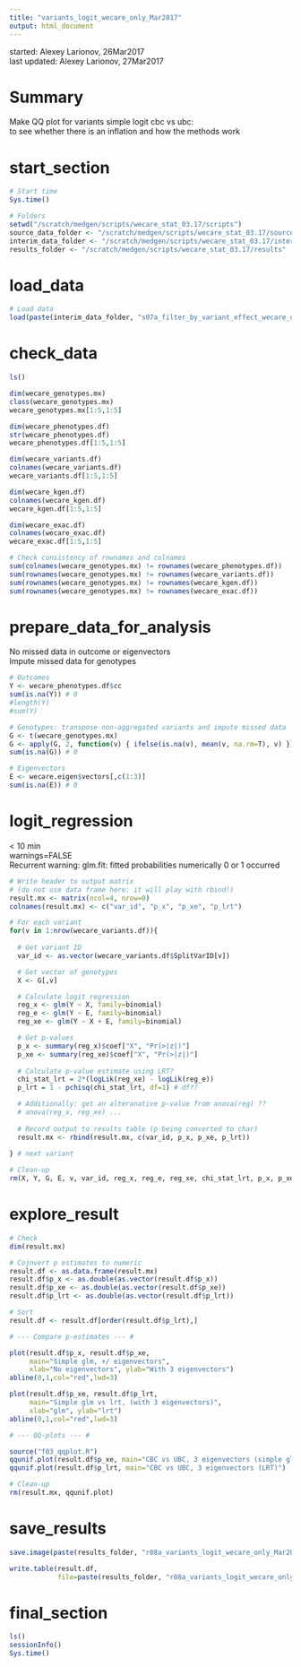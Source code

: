```yaml
---
title: "variants_logit_wecare_only_Mar2017"
output: html_document
---
```


started: Alexey Larionov, 26Mar2017  
last updated: Alexey Larionov, 27Mar2017  

# Summary

Make QQ plot for variants simple logit cbc vs ubc:  
to see whether there is an inflation and how the methods work  

# start_section

```r

# Start time
Sys.time()

# Folders
setwd("/scratch/medgen/scripts/wecare_stat_03.17/scripts")
source_data_folder <- "/scratch/medgen/scripts/wecare_stat_03.17/source_data"
interim_data_folder <- "/scratch/medgen/scripts/wecare_stat_03.17/interim_data"
results_folder <- "/scratch/medgen/scripts/wecare_stat_03.17/results"

```

# load_data

```r

# Load data
load(paste(interim_data_folder, "s07a_filter_by_variant_effect_wecare_only_Mar2017.RData", sep="/"))

```

# check_data

```r

ls()

dim(wecare_genotypes.mx)
class(wecare_genotypes.mx)
wecare_genotypes.mx[1:5,1:5]

dim(wecare_phenotypes.df)
str(wecare_phenotypes.df)
wecare_phenotypes.df[1:5,1:5]

dim(wecare_variants.df)
colnames(wecare_variants.df)
wecare_variants.df[1:5,1:5]

dim(wecare_kgen.df)
colnames(wecare_kgen.df)
wecare_kgen.df[1:5,1:5]

dim(wecare_exac.df)
colnames(wecare_exac.df)
wecare_exac.df[1:5,1:5]

# Check consistency of rownames and colnames
sum(colnames(wecare_genotypes.mx) != rownames(wecare_phenotypes.df))
sum(rownames(wecare_genotypes.mx) != rownames(wecare_variants.df))
sum(rownames(wecare_genotypes.mx) != rownames(wecare_kgen.df))
sum(rownames(wecare_genotypes.mx) != rownames(wecare_exac.df))

```

# prepare_data_for_analysis

No missed data in outcome or eigenvectors  
Impute missed data for genotypes  

```r

# Outcomes
Y <- wecare_phenotypes.df$cc
sum(is.na(Y)) # 0
#length(Y)
#sum(Y)

# Genotypes: transpose non-aggregated variants and impute missed data
G <- t(wecare_genotypes.mx)
G <- apply(G, 2, function(v) { ifelse(is.na(v), mean(v, na.rm=T), v) })
sum(is.na(G)) # 0

# Eigenvectors
E <- wecare.eigen$vectors[,c(1:3)]  
sum(is.na(E)) # 0

```

# logit_regression

< 10 min  
warnings=FALSE  
Recurrent warning: glm.fit: fitted probabilities numerically 0 or 1 occurred  

```r

# Write header to output matrix 
# (do not use data frame here: it will play with rbind!)
result.mx <- matrix(ncol=4, nrow=0) 
colnames(result.mx) <- c("var_id", "p_x", "p_xe", "p_lrt")

# For each variant
for(v in 1:nrow(wecare_variants.df)){
  
  # Get variant ID
  var_id <- as.vector(wecare_variants.df$SplitVarID[v])

  # Get vector of genotypes  
  X <- G[,v]

  # Calculate logit regression
  reg_x <- glm(Y ~ X, family=binomial)
  reg_e <- glm(Y ~ E, family=binomial)
  reg_xe <- glm(Y ~ X + E, family=binomial)

  # Get p-values
  p_x <- summary(reg_x)$coef["X", "Pr(>|z|)"]
  p_xe <- summary(reg_xe)$coef["X", "Pr(>|z|)"]
  
  # Calculate p-value estimate using LRT?
  chi_stat_lrt = 2*(logLik(reg_xe) - logLik(reg_e))
  p_lrt = 1 - pchisq(chi_stat_lrt, df=1) # df??

  # Additionally: get an alteranative p-value from anova(reg) ??
  # anova(reg_x, reg_xe) ...
  
  # Record output to results table (p being converted to char)
  result.mx <- rbind(result.mx, c(var_id, p_x, p_xe, p_lrt))
  
} # next variant

# Clean-up
rm(X, Y, G, E, v, var_id, reg_x, reg_e, reg_xe, chi_stat_lrt, p_x, p_xe, p_lrt)

```

# explore_result

```r

# Check 
dim(result.mx)

# Cojnvert p estimates to numeric
result.df <- as.data.frame(result.mx)
result.df$p_x <- as.double(as.vector(result.df$p_x))
result.df$p_xe <- as.double(as.vector(result.df$p_xe))
result.df$p_lrt <- as.double(as.vector(result.df$p_lrt))

# Sort
result.df <- result.df[order(result.df$p_lrt),]

# --- Compare p-estimates --- #

plot(result.df$p_x, result.df$p_xe, 
     main="Simple glm, +/ eigenvectors", 
     xlab="No eigenvectors", ylab="With 3 eigenvectors")
abline(0,1,col="red",lwd=3)

plot(result.df$p_xe, result.df$p_lrt, 
     main="Simple glm vs lrt, (with 3 eigenvectors)",
     xlab="glm", ylab="lrt")
abline(0,1,col="red",lwd=3)

# --- QQ-plots --- #

source("f03_qqplot.R")
qqunif.plot(result.df$p_xe, main="CBC vs UBC, 3 eigenvectors (simple glm)")
qqunif.plot(result.df$p_lrt, main="CBC vs UBC, 3 eigenvectors (LRT)")

# Clean-up
rm(result.mx, qqunif.plot)

```

# save_results

```r

save.image(paste(results_folder, "r08a_variants_logit_wecare_only_Mar2017.RData", sep="/"))

write.table(result.df,
            file=paste(results_folder, "r08a_variants_logit_wecare_only_Mar2017.txt", sep="/"))

```

# final_section

```r

ls()
sessionInfo()
Sys.time()

```
